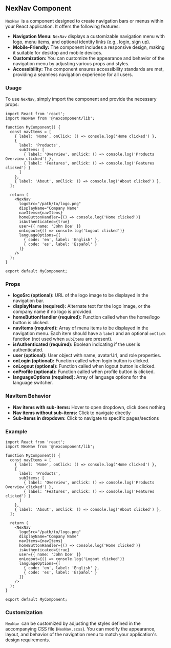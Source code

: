 ## NexNav Component

`NexNav `is a component designed to create navigation bars or menus within your React application. It offers the following features:

* **Navigation Menu:** `NexNav` displays a customizable navigation menu with logo, menu items, and optional identity links (e.g., login, sign up).
* **Mobile-Friendly:** The component includes a responsive design, making it suitable for desktop and mobile devices.
* **Customization:** You can customize the appearance and behavior of the navigation menu by adjusting various props and styles.
* **Accessibility:** The component ensures accessibility standards are met, providing a seamless navigation experience for all users.

### Usage

To use `NexNav`, simply import the component and provide the necessary props:

```tsx
import React from 'react';
import NexNav from '@nexcomponent/lib';

function MyComponent() {
  const navItems = [
    { label: 'Home', onClick: () => console.log('Home clicked') },
    { 
      label: 'Products', 
      subItems: [
        { label: 'Overview', onClick: () => console.log('Products Overview clicked') },
        { label: 'Features', onClick: () => console.log('Features clicked') }
      ]
    },
    { label: 'About', onClick: () => console.log('About clicked') },
  ];

  return (
    <NexNav
      logoSrc="/path/to/logo.png"
      displayName="Company Name"
      navItems={navItems}
      homeButtonHandler={() => console.log('Home clicked')}
      isAuthenticated={true}
      user={{ name: 'John Doe' }}
      onLogout={() => console.log('Logout clicked')}
      languageOptions={[
        { code: 'en', label: 'English' },
        { code: 'es', label: 'Español' }
      ]}
    />
  );
}

export default MyComponent;
```

### Props

* **logoSrc (optional):** URL of the logo image to be displayed in the navigation bar.
* **displayName (required):** Alternate text for the logo image, or the company name if no logo is provided.
* **homeButtonHandler (required):** Function called when the home/logo button is clicked.
* **navItems (required):** Array of menu items to be displayed in the navigation menu. Each item should have a `label` and an optional `onClick` function (not used when `subItems` are present).
* **isAuthenticated (required):** Boolean indicating if the user is authenticated.
* **user (optional):** User object with name, avatarUrl, and role properties.
* **onLogin (optional):** Function called when login button is clicked.
* **onLogout (optional):** Function called when logout button is clicked.
* **onProfile (optional):** Function called when profile button is clicked.
* **languageOptions (required):** Array of language options for the language switcher.

### NavItem Behavior

* **Nav items with sub-items:** Hover to open dropdown, click does nothing
* **Nav items without sub-items:** Click to navigate directly
* **Sub-items in dropdown:** Click to navigate to specific pages/sections

### Example

```tsx
import React from 'react';
import NexNav from '@nexcomponent/lib';

function MyComponent() {
  const navItems = [
    { label: 'Home', onClick: () => console.log('Home clicked') },
    { 
      label: 'Products', 
      subItems: [
        { label: 'Overview', onClick: () => console.log('Products Overview clicked') },
        { label: 'Features', onClick: () => console.log('Features clicked') }
      ]
    },
    { label: 'About', onClick: () => console.log('About clicked') },
  ];

  return (
    <NexNav
      logoSrc="/path/to/logo.png"
      displayName="Company Name"
      navItems={navItems}
      homeButtonHandler={() => console.log('Home clicked')}
      isAuthenticated={true}
      user={{ name: 'John Doe' }}
      onLogout={() => console.log('Logout clicked')}
      languageOptions={[
        { code: 'en', label: 'English' },
        { code: 'es', label: 'Español' }
      ]}
    />
  );
}

export default MyComponent;
```

### Customization

`NexNav `can be customized by adjusting the styles defined in the accompanying CSS file (`NexNav.scss`). You can modify the appearance, layout, and behavior of the navigation menu to match your application's design requirements.